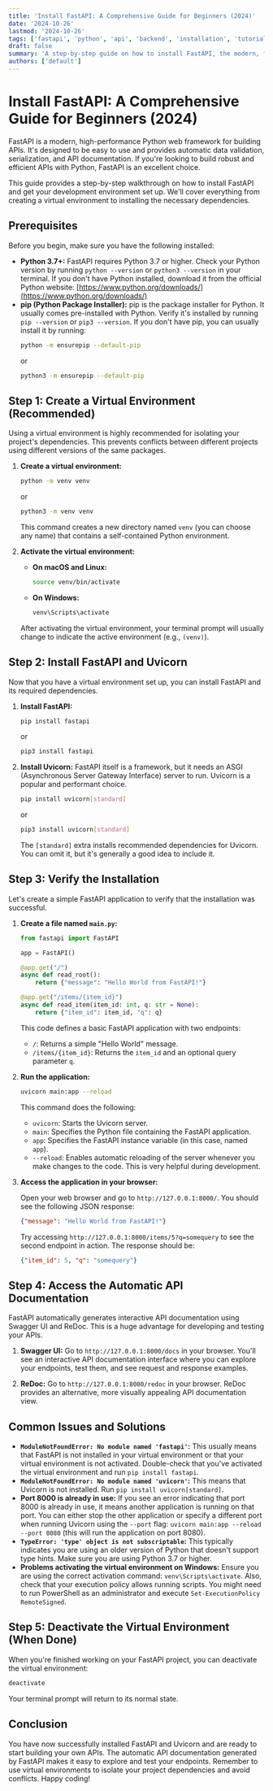 ```yaml
---
title: 'Install FastAPI: A Comprehensive Guide for Beginners (2024)'
date: '2024-10-26'
lastmod: '2024-10-26'
tags: ['fastapi', 'python', 'api', 'backend', 'installation', 'tutorial', 'web development', 'guide', 'setup']
draft: false
summary: 'A step-by-step guide on how to install FastAPI, the modern, fast (high-performance), web framework for building APIs with Python. Learn about virtual environments, package managers, and essential dependencies for a smooth FastAPI installation.'
authors: ['default']
---
```


# Install FastAPI: A Comprehensive Guide for Beginners (2024)

FastAPI is a modern, high-performance Python web framework for building APIs. It's designed to be easy to use and provides automatic data validation, serialization, and API documentation. If you're looking to build robust and efficient APIs with Python, FastAPI is an excellent choice.

This guide provides a step-by-step walkthrough on how to install FastAPI and get your development environment set up. We'll cover everything from creating a virtual environment to installing the necessary dependencies.

## Prerequisites

Before you begin, make sure you have the following installed:

*   **Python 3.7+:** FastAPI requires Python 3.7 or higher. Check your Python version by running `python --version` or `python3 --version` in your terminal. If you don't have Python installed, download it from the official Python website: [https://www.python.org/downloads/](https://www.python.org/downloads/)
*   **pip (Python Package Installer):**  pip is the package installer for Python. It usually comes pre-installed with Python.  Verify it's installed by running `pip --version` or `pip3 --version`. If you don't have pip, you can usually install it by running:
    ```bash
    python -m ensurepip --default-pip
    ```
    or
    ```bash
    python3 -m ensurepip --default-pip
    ```

## Step 1: Create a Virtual Environment (Recommended)

Using a virtual environment is highly recommended for isolating your project's dependencies. This prevents conflicts between different projects using different versions of the same packages.

1.  **Create a virtual environment:**
    ```bash
    python -m venv venv
    ```
    or
    ```bash
    python3 -m venv venv
    ```
    This command creates a new directory named `venv` (you can choose any name) that contains a self-contained Python environment.

2.  **Activate the virtual environment:**

    *   **On macOS and Linux:**
        ```bash
        source venv/bin/activate
        ```

    *   **On Windows:**
        ```bash
        venv\Scripts\activate
        ```

    After activating the virtual environment, your terminal prompt will usually change to indicate the active environment (e.g., `(venv)`).

## Step 2: Install FastAPI and Uvicorn

Now that you have a virtual environment set up, you can install FastAPI and its required dependencies.

1.  **Install FastAPI:**
    ```bash
    pip install fastapi
    ```
    or
    ```bash
    pip3 install fastapi
    ```

2.  **Install Uvicorn:** FastAPI itself is a framework, but it needs an ASGI (Asynchronous Server Gateway Interface) server to run. Uvicorn is a popular and performant choice.
    ```bash
    pip install uvicorn[standard]
    ```
    or
    ```bash
    pip3 install uvicorn[standard]
    ```
    The `[standard]` extra installs recommended dependencies for Uvicorn.  You can omit it, but it's generally a good idea to include it.

## Step 3: Verify the Installation

Let's create a simple FastAPI application to verify that the installation was successful.

1.  **Create a file named `main.py`:**

    ```python
    from fastapi import FastAPI

    app = FastAPI()

    @app.get("/")
    async def read_root():
        return {"message": "Hello World from FastAPI!"}

    @app.get("/items/{item_id}")
    async def read_item(item_id: int, q: str = None):
        return {"item_id": item_id, "q": q}
    ```

    This code defines a basic FastAPI application with two endpoints:

    *   `/`: Returns a simple "Hello World" message.
    *   `/items/{item_id}`: Returns the `item_id` and an optional query parameter `q`.

2.  **Run the application:**
    ```bash
    uvicorn main:app --reload
    ```
    This command does the following:

    *   `uvicorn`: Starts the Uvicorn server.
    *   `main`: Specifies the Python file containing the FastAPI application.
    *   `app`: Specifies the FastAPI instance variable (in this case, named `app`).
    *   `--reload`: Enables automatic reloading of the server whenever you make changes to the code. This is very helpful during development.

3.  **Access the application in your browser:**

    Open your web browser and go to `http://127.0.0.1:8000/`. You should see the following JSON response:

    ```json
    {"message": "Hello World from FastAPI!"}
    ```

    Try accessing `http://127.0.0.1:8000/items/5?q=somequery` to see the second endpoint in action.  The response should be:

    ```json
    {"item_id": 5, "q": "somequery"}
    ```

## Step 4: Access the Automatic API Documentation

FastAPI automatically generates interactive API documentation using Swagger UI and ReDoc.  This is a huge advantage for developing and testing your APIs.

1.  **Swagger UI:**  Go to `http://127.0.0.1:8000/docs` in your browser. You'll see an interactive API documentation interface where you can explore your endpoints, test them, and see request and response examples.

2.  **ReDoc:** Go to `http://127.0.0.1:8000/redoc` in your browser.  ReDoc provides an alternative, more visually appealing API documentation view.

## Common Issues and Solutions

*   **`ModuleNotFoundError: No module named 'fastapi'`:**  This usually means that FastAPI is not installed in your virtual environment or that your virtual environment is not activated.  Double-check that you've activated the virtual environment and run `pip install fastapi`.
*   **`ModuleNotFoundError: No module named 'uvicorn'`:**  This means that Uvicorn is not installed.  Run `pip install uvicorn[standard]`.
*   **Port 8000 is already in use:** If you see an error indicating that port 8000 is already in use, it means another application is running on that port.  You can either stop the other application or specify a different port when running Uvicorn using the `--port` flag:  `uvicorn main:app --reload --port 8080` (this will run the application on port 8080).
*   **`TypeError: 'type' object is not subscriptable`:** This typically indicates you are using an older version of Python that doesn't support type hints. Make sure you are using Python 3.7 or higher.
*   **Problems activating the virtual environment on Windows:**  Ensure you are using the correct activation command: `venv\Scripts\activate`.  Also, check that your execution policy allows running scripts. You might need to run PowerShell as an administrator and execute `Set-ExecutionPolicy RemoteSigned`.

## Step 5:  Deactivate the Virtual Environment (When Done)

When you're finished working on your FastAPI project, you can deactivate the virtual environment:

```bash
deactivate
```

Your terminal prompt will return to its normal state.

## Conclusion

You have now successfully installed FastAPI and Uvicorn and are ready to start building your own APIs.  The automatic API documentation generated by FastAPI makes it easy to explore and test your endpoints.  Remember to use virtual environments to isolate your project dependencies and avoid conflicts. Happy coding!